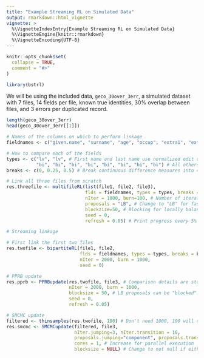 ```yaml
---
title: "Example Streaming RL on Simulated Data"
output: rmarkdown::html_vignette
vignette: >
  %\VignetteIndexEntry{Example Streaming RL on Simulated Data}
  %\VignetteEngine{knitr::rmarkdown}
  %\VignetteEncoding{UTF-8}
---
```


```r
knitr::opts_chunk$set(
  collapse = TRUE,
  comment = "#>"
)
```

```r
library(bstrl)
```

We will be using the included data, `geco_30over_3err`, a simulated dataset with 7 files, 14 fields per file, known true identities, 30\% overlap between files, and 3 errors per duplicated record.

```r
length(geco_30over_3err)
head(geco_30over_3err[[1]])
```

```r
# Names of the columns on which to perform linkage
fieldnames <- c("given.name", "surname", "age", "occup", "extra1", "extra2", "extra3", "extra4", "extra5", "extra6")

# How to compare each of the fields
types <- c("lv", "lv", # First name and last name use normalized edit distance
           "bi", "bi", "bi", "bi", "bi", "bi", "bi", "bi") # All others binary equal/unequal
breaks <- c(0, 0.25, 0.5) # Break continuous difference measures into 4 levels using these split points

```

```r
# Link all three files from scratch
res.threefile <- multifileRL(list(file1, file2, file3),
                             flds = fieldnames, types = types, breaks = breaks,
                             nIter = 1000, burn=100, # Number of iterations to run
                             proposals = "LB", # Change to "LB" for faster iterations, slower convergence
                             blockzize=50, # Blocking for locally balanced proposals
                             seed = 0,
                             refresh = 0.05) # Print progress every 5% of run.
```

```r
# Streaming linkage

# First link the first two files
res.twofile <- bipartiteRL(file1, file2,
                           flds = fieldnames, types = types, breaks = breaks,
                           nIter = 2000, burn = 1000,
                           seed = 0)

# PPRB update
res.pprb <- PPRBupdate(res.twofile, file3, # Comparison details are stored with previous result
                       nIter = 2000, burn = 1000,
                       blocksize = 50, # LB proposals can be "blocked". Lower = faster iterations, slower convergence
                       seed = 0,
                       refresh = 0.05)

# SMCMC update
filtered <- thinsamples(res.twofile, 100) # Don't need 1000, 100 will do
res.smcmc <- SMCMCupdate(filtered, file3,
                         nIter.jumping=3, nIter.transition = 10,
                         proposals.jumping="component", proposals.transition="component", #Either can be LB, but increase corresponding number of iterations
                         cores = 1, # Increase for parallel execution
                         blocksize = NULL) # Change to not null if either proposal is LB

```
